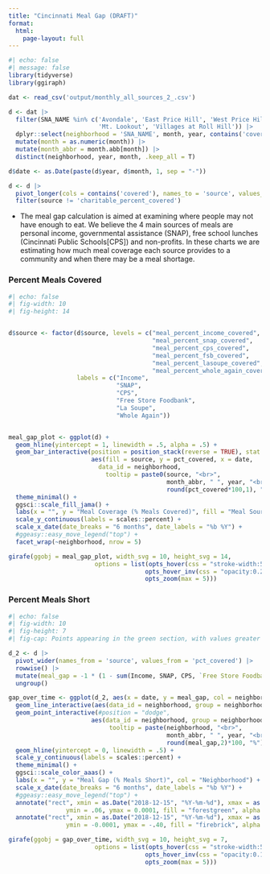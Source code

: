 ```yaml
---
title: "Cincinnati Meal Gap (DRAFT)"
format:
  html:
    page-layout: full
---
```


```r
#| echo: false
#| message: false
library(tidyverse)
library(ggiraph)

dat <- read_csv('output/monthly_all_sources_2_.csv')

d <- dat |> 
  filter(SNA_NAME %in% c('Avondale', 'East Price Hill', 'West Price Hill', 
                         'Mt. Lookout', 'Villages at Roll Hill')) |> 
  dplyr::select(neighborhood = 'SNA_NAME', month, year, contains('covered')) |> 
  mutate(month = as.numeric(month)) |> 
  mutate(month_abbr = month.abb[month]) |> 
  distinct(neighborhood, year, month, .keep_all = T)

d$date <- as.Date(paste(d$year, d$month, 1, sep = "-"))

d <- d |> 
  pivot_longer(cols = contains('covered'), names_to = 'source', values_to = 'pct_covered') |> 
  filter(source != 'charitable_percent_covered')

```

- The meal gap calculation is aimed at examining where people may not have enough to eat. We believe the 4 main sources of meals are personal income, governmental assistance (SNAP), free school lunches (Cincinnati Public Schools[CPS]) and non-profits. In these charts we are estimating how much meal coverage each source provides to a community and when there may be a meal shortage.

### Percent Meals Covered

```r
#| echo: false
#| fig-width: 10
#| fig-height: 14


d$source <- factor(d$source, levels = c("meal_percent_income_covered",
                                        "meal_percent_snap_covered",
                                        "meal_percent_cps_covered",
                                        "meal_percent_fsb_covered",
                                        "meal_percent_lasoupe_covered",
                                        "meal_percent_whole_again_covered"),
                   labels = c("Income",
                              "SNAP",
                              "CPS",
                              "Free Store Foodbank",
                              "La Soupe",
                              "Whole Again"))


meal_gap_plot <- ggplot(d) +
  geom_hline(yintercept = 1, linewidth = .5, alpha = .5) +
  geom_bar_interactive(position = position_stack(reverse = TRUE), stat = "identity",
                       aes(fill = source, y = pct_covered, x = date,
                         data_id = neighborhood,
                           tooltip = paste0(source, "<br>", 
                                            month_abbr, " ", year, "<br>",
                                            round(pct_covered*100,1), "%"))) +
  theme_minimal() +
  ggsci::scale_fill_jama() +
  labs(x = "", y = "Meal Coverage (% Meals Covered)", fill = "Meal Source") +
  scale_y_continuous(labels = scales::percent) +
  scale_x_date(date_breaks = "6 months", date_labels = "%b %Y") +
  #ggeasy::easy_move_legend("top") +
  facet_wrap(~neighborhood, nrow = 5)

girafe(ggobj = meal_gap_plot, width_svg = 10, height_svg = 14,
                        options = list(opts_hover(css = "stroke-width:5;"),
                                      opts_hover_inv(css = "opacity:0.2;"),
                                      opts_zoom(max = 5)))


```

### Percent Meals Short

```r
#| echo: false
#| fig-width: 10
#| fig-height: 7
#| fig-cap: Points appearing in the green section, with values greater than zero, indicate a meal surplus for that month

d_2 <- d |> 
  pivot_wider(names_from = 'source', values_from = 'pct_covered') |> 
  rowwise() |> 
  mutate(meal_gap = -1 * (1 - sum(Income, SNAP, CPS, `Free Store Foodbank`, `La Soupe`, `Whole Again`))) |> 
  ungroup()

gap_over_time <- ggplot(d_2, aes(x = date, y = meal_gap, col = neighborhood)) +
  geom_line_interactive(aes(data_id = neighborhood, group = neighborhood)) +
  geom_point_interactive(#position = "dodge",
                       aes(data_id = neighborhood, group = neighborhood, 
                            tooltip = paste(neighborhood, "<br>",
                                            month_abbr, " ", year, "<br>",
                                            round(meal_gap,2)*100, "%"))) +
  geom_hline(yintercept = 0, linewidth = .5) +
  scale_y_continuous(labels = scales::percent) +
  theme_minimal() +
  ggsci::scale_color_aaas() +
  labs(x = "", y = "Meal Gap (% Meals Short)", col = "Neighborhood") +
  scale_x_date(date_breaks = "6 months", date_labels = "%b %Y") +
  #ggeasy::easy_move_legend("top") +
  annotate("rect", xmin = as.Date("2018-12-15", "%Y-%m-%d"), xmax = as.Date("2022-10-01", "%Y-%m-%d"),
                ymin = .06, ymax = 0.0001, fill = "forestgreen", alpha = .2) +
  annotate("rect", xmin = as.Date("2018-12-15", "%Y-%m-%d"), xmax = as.Date("2022-10-01", "%Y-%m-%d"),
                ymin = -0.0001, ymax = -.40, fill = "firebrick", alpha = .2) 

girafe(ggobj = gap_over_time, width_svg = 10, height_svg = 7,
                        options = list(opts_hover(css = "stroke-width:5;"),
                                      opts_hover_inv(css = "opacity:0.1;"),
                                      opts_zoom(max = 5)))

```

